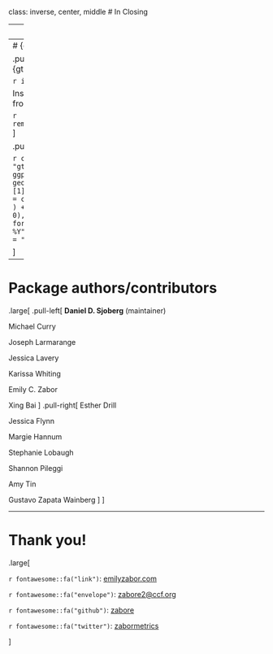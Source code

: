 class: inverse, center, middle
# In Closing


---
# {gtsummary} website

.large[http://www.danieldsjoberg.com/gtsummary/]

<p align="center"><img src="Images/gtsummary_website.png" width=60%></p>


---
# {gtsummary} installation

.pull-left[
Install the production version of {gtsummary} from CRAN:

```r
install.packages("gtsummary")
```

Install the development version of {gtsummary} from GitHub:

```r
remotes::install_github("ddsjoberg/gtsummary")
```
]


.pull-right[

```r
cranlogs::cran_downloads(packages = "gtsummary", 
                         from = "2019-05-05") |> 
  ggplot(aes(x = date, y = cumsum(count))) +
  geom_area(fill = ezfun::ccf_palette("main")[1], alpha = 0.8) +
  scale_y_continuous(
    expand = c(0, 0),
    labels = style_number,
    n.breaks = 6
  ) +
  # scale_x_continuous(
  #   expand = c(0, 0),
  #   labels = function(x) format(lubridate::as_date(x), format = "%b %Y"),
  #   n.breaks = 6
  # ) +
  labs(x = NULL, y = "Cumulative Downloads") +
  theme_xaringan() 
```

]


---
# Package authors/contributors

.large[
.pull-left[
**Daniel D. Sjoberg** (maintainer)

Michael Curry 

Joseph Larmarange 

Jessica Lavery 

Karissa Whiting 

Emily C. Zabor 

Xing Bai
]
.pull-right[
Esther Drill 

Jessica Flynn 

Margie Hannum 

Stephanie Lobaugh

Shannon Pileggi 

Amy Tin 

Gustavo Zapata Wainberg
]
]

---
# Thank you!

.large[

`r fontawesome::fa("link")`: [emilyzabor.com](https://www.emilyzabor.com/)

`r fontawesome::fa("envelope")`: [zabore2@ccf.org](mailto:zabore2@ccf.org)

`r fontawesome::fa("github")`: [zabore](https://github.com/zabore/)

`r fontawesome::fa("twitter")`: [zabormetrics](https://twitter.com/zabormetrics)

]